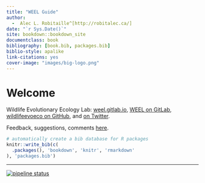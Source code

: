 ```yaml
--- 
title: "WEEL Guide"
author:
  -  Alec L. Robitaille^[http://robitalec.ca/]
date: "`r Sys.Date()`"
site: bookdown::bookdown_site
documentclass: book
bibliography: [book.bib, packages.bib]
biblio-style: apalike
link-citations: yes
cover-image: "images/big-logo.png"
---
```



# Welcome

Wildlife Evolutionary Ecology Lab: [weel.gitlab.io](https://weel.gitlab.io/), [WEEL on GitLab](https://gitlab.com/WEEL_grp), [wildlifeevoeco on GitHub](https://github.com/wildlifeevoeco/), and [on Twitter](https://twitter.com/wildlifeevoeco). 


Feedback, suggestions, comments   [here](https://gitlab.com/weel/guide/-/issues). 



```r
# automatically create a bib database for R packages
knitr::write_bib(c(
  .packages(), 'bookdown', 'knitr', 'rmarkdown'
), 'packages.bib')
```


---

[![pipeline status](https://gitlab.com/weel/guide/badges/master/pipeline.svg)](https://gitlab.com/weel/guide/commits/master)

